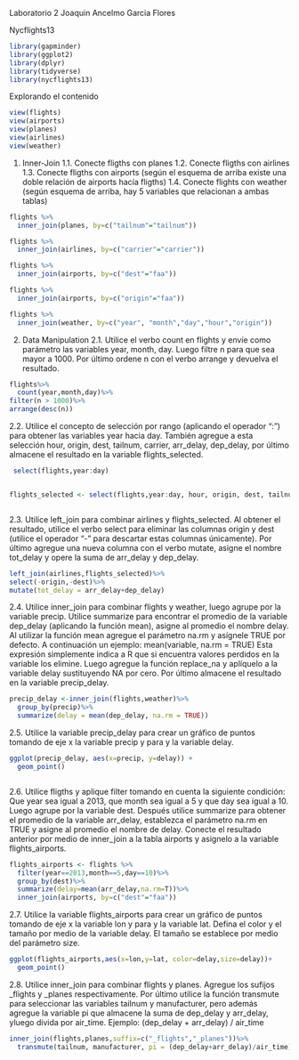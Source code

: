Laboratorio 2 
Joaquin Ancelmo Garcia Flores 


Nycflights13
```r
library(gapminder)
library(ggplot2)
library(dplyr)
library(tidyverse)
library(nycflights13)

```

Explorando el contenido
```r
view(flights)
view(airports)
view(planes)
view(airlines)
view(weather)
```

1. Inner-Join
1.1. Conecte fligths con planes
1.2. Conecte fligths con airlines
1.3. Conecte fligths con airports (según el esquema de arriba existe una doble relación de
airports hacía fligths)
1.4. Conecte flights con weather (según esquema de arriba, hay 5 variables que relacionan
a ambas tablas)

```r

flights %>%
  inner_join(planes, by=c("tailnum"="tailnum"))

flights %>%
  inner_join(airlines, by=c("carrier"="carrier"))

flights %>%
  inner_join(airports, by=c("dest"="faa"))

flights %>%
  inner_join(airports, by=c("origin"="faa"))

flights %>%
  inner_join(weather, by=c("year", "month","day","hour","origin"))

```
2. Data Manipulation
2.1. Utilice el verbo count en flights y envíe como parámetro las variables year, month, day.
Luego filtre n para que sea mayor a 1000. Por último ordene n con el verbo arrange y
devuelva el resultado.

```r

flights%>%
  count(year,month,day)%>%
filter(n > 1000)%>%
arrange(desc(n))

```
2.2. Utilice el concepto de selección por rango (aplicando el operador “:”) para obtener las
variables year hacia day. También agregue a esta selección hour, origin, dest, tailnum,
carrier, arr_delay, dep_delay, por último almacene el resultado en la variable
flights_selected.

```r

 select(flights,year:day)


flights_selected <- select(flights,year:day, hour, origin, dest, tailnum,carrier, arr_delay, dep_delay)



```

2.3. Utilice left_join para combinar airlines y flights_selected. Al obtener el resultado, utilice
el verbo select para eliminar las columnas origin y dest (utilice el operador “-” para
descartar estas columnas únicamente). Por último agregue una nueva columna con el
verbo mutate, asigne el nombre tot_delay y opere la suma de arr_delay y dep_delay.


```r
left_join(airlines,flights_selected)%>%
select(-origin,-dest)%>%
mutate(tot_delay = arr_delay+dep_delay)

```

2.4. Utilice inner_join para combinar flights y weather, luego agrupe por la variable precip.
Utilice summarize para encontrar el promedio de la variable dep_delay (aplicando la
función mean), asigne al promedio el nombre delay. Al utilizar la función mean
agregue el parámetro na.rm y asígnele TRUE por defecto. A continuación un ejemplo:
mean(variable, na.rm = TRUE)
Esta expresión simplemente indica a R que si encuentra valores perdidos en la
variable los elimine.
Luego agregue la función replace_na y aplíquelo a la variable delay sustituyendo NA
por cero. Por último almacene el resultado en la variable precip_delay.


```r
precip_delay <-inner_join(flights,weather)%>%
  group_by(precip)%>%
  summarize(delay = mean(dep_delay, na.rm = TRUE))


```


2.5. Utilice la variable precip_delay para crear un gráfico de puntos tomando de eje x la
variable precip y para y la variable delay.

```r

ggplot(precip_delay, aes(x=precip, y=delay)) +
  geom_point()



```


2.6. Utilice fligths y aplique filter tomando en cuenta la siguiente condición: Que year sea
igual a 2013, que month sea igual a 5 y que day sea igual a 10. Luego agrupe por la
variable dest. Después utilice summarize para obtener el promedio de la variable
arr_delay, establezca el parámetro na.rm en TRUE y asigne al promedio el nombre de
delay. Conecte el resultado anterior por medio de inner_join a la tabla airports y
asignelo a la variable flights_airports.


```r

flights_airports <- flights %>%
  filter(year==2013,month==5,day==10)%>%
  group_by(dest)%>% 
  summarize(delay=mean(arr_delay,na.rm=T))%>%
  inner_join(airports, by=c("dest"="faa"))

```

2.7. Utilice la variable flights_airports para crear un gráfico de puntos tomando de eje x la
variable lon y para y la variable lat. Defina el color y el tamaño por medio de la
variable delay. El tamaño se establece por medio del parámetro size.

```r
ggplot(flights_airports,aes(x=lon,y=lat, color=delay,size=delay))+ 
  geom_point()

```

2.8. Utilice inner_join para combinar flights y planes. Agregue los sufijos _flights y _planes
respectivamente. Por último utilice la función transmute para seleccionar las variables
tailnum y manufacturer, pero además agregue la variable pi que almacene la suma de
dep_delay y arr_delay, yluego divida por air_time. Ejemplo:
(dep_delay + arr_delay) / air_time

```r
inner_join(flights,planes,suffix=c("_flights","_planes"))%>%
  transmute(tailnum, manufacturer, pi = (dep_delay+arr_delay)/air_time)



```

